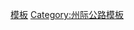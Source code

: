 {{Navbox
|state=autocollapse
|image=[[Image:I-20.svg|40px]]
|name=20号州际公路及其辅助线
|title=[[20号州际公路|<font color=white>20号州际公路</font>]]<font color=white>及其</font>[[美國州際公路輔助線列表|<font color=white>辅助线</font>]]
|titlestyle= background:#006A4D; color:white;
|listclass=hlist

|list1=*'''[[20号州际公路德克萨斯州段|德克萨斯州段]]'''
**[[820号州际公路|820]]
*'''[[20号州际公路路易斯安那州段|路易斯安那州段]]'''
**[[220号州际公路 (路易斯安那州)|220]]
**[[Interstate 420 (Louisiana)|420]]<sup>1</sup>
*'''[[20号州际公路密西西比州段|密西西比州段]]'''
**[[220号州际公路 (密西西比州)|220]]
*'''[[20号州际公路亚拉巴马州段|亚拉巴马州段]]'''
*'''[[20号州际公路佐治亚州段|佐治亚州段]]'''
**[[Interstate 420 (Georgia)|420]]<sup>1</sup>
**[[520号州际公路|520]]
*'''[[20号州际公路南卡罗来纳州段|南卡罗来纳州段]]'''
**[[520号州际公路|520]]

|list2=<sup>1</sup>已取消}}
<noinclude>
[[Category:20号州际公路|模板]]
[[Category:州际公路模板]]
</noinclude>